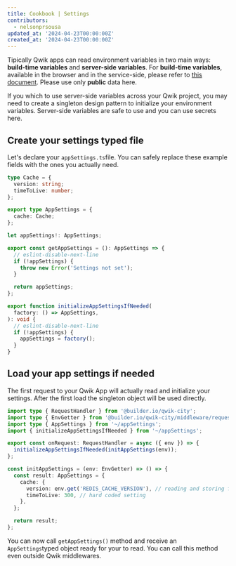---
title: Cookbook | Settings
contributors:
  - nelsonprsousa
updated_at: '2024-04-23T00:00:00Z'
created_at: '2024-04-23T00:00:00Z'
---

Tipically Qwik apps can read environment variables in two main ways: **build-time variables** and **server-side variables**. For **build-time variables**, available in the browser and in the service-side, please refer to [this document](https://qwik.dev/docs/env-variables/). Please use only **public** data here.

If you which to use server-side variables across your Qwik project, you may need to create a singleton design pattern to initialize your environment variables. Server-side variables are safe to use and you can use secrets here.


## Create your settings typed file

Let's declare your `appSettings.ts`file. You can safely replace these example fields with the ones you actually need.

```typescript title="src/appSettings.ts"
type Cache = {
  version: string;
  timeToLive: number;
};

export type AppSettings = {
  cache: Cache;
};

let appSettings!: AppSettings;

export const getAppSettings = (): AppSettings => {
  // eslint-disable-next-line
  if (!appSettings) {
    throw new Error('Settings not set');
  }

  return appSettings;
};

export function initializeAppSettingsIfNeeded(
  factory: () => AppSettings,
): void {
  // eslint-disable-next-line
  if (!appSettings) {
    appSettings = factory();
  }
}
```

## Load your app settings if needed

The first request to your Qwik App will actually read and initialize your settings. After the first load the singleton object will be used directly.

```typescript title="src/routes/plugin@settings.ts"
import type { RequestHandler } from '@builder.io/qwik-city';
import type { EnvGetter } from '@builder.io/qwik-city/middleware/request-handler';
import type { AppSettings } from '~/appSettings';
import { initializeAppSettingsIfNeeded } from '~/appSettings';

export const onRequest: RequestHandler = async ({ env }) => {
  initializeAppSettingsIfNeeded(initAppSettings(env));
};

const initAppSettings = (env: EnvGetter) => () => {
  const result: AppSettings = {
    cache: {
      version: env.get('REDIS_CACHE_VERSION'), // reading and storing from EnvGetter (from qwik-city onRequest middleware)
      timeToLive: 300, // hard coded setting
    },
  };

  return result;
};
```

You can now call `getAppSettings()` method and receive an `AppSettings`typed object ready for your to read. You can call this method even outside Qwik middlewares.

